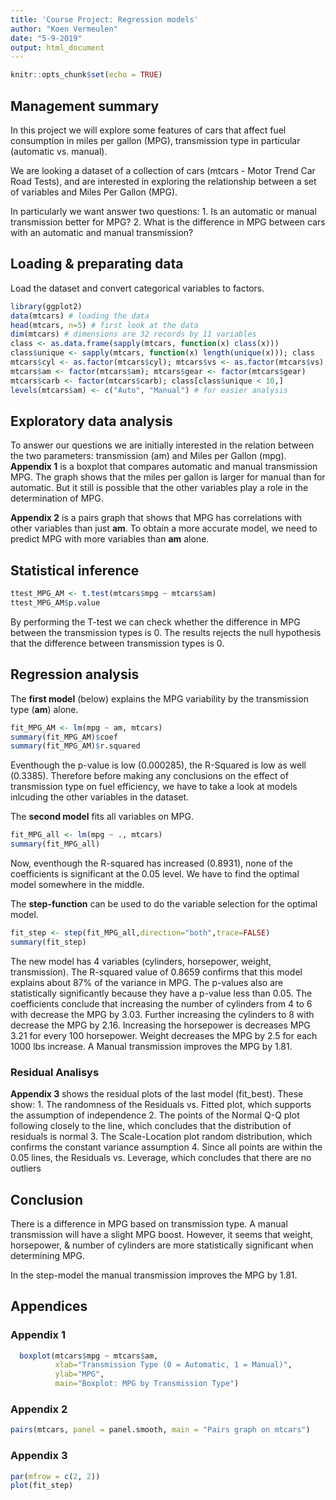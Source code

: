 ```yaml
---
title: 'Course Project: Regression models'
author: "Koen Vermeulen"
date: "5-9-2019"
output: html_document
---
```


```r
knitr::opts_chunk$set(echo = TRUE)
```

## Management summary

In this project we will explore some features of cars that affect fuel consumption in miles per gallon (MPG), transmission type in particular (automatic vs. manual).

We are looking a dataset of a collection of cars (mtcars -  Motor Trend Car Road Tests), and are interested in exploring the relationship between a set of variables and Miles Per Gallon (MPG).

In particularly we want answer two questions:
1. Is an automatic or manual transmission better for MPG?
2. What is the difference in MPG between cars with an automatic and manual transmission?

## Loading & preparating data
Load the dataset and convert categorical variables to factors.
```r
library(ggplot2)
data(mtcars) # loading the data
head(mtcars, n=5) # first look at the data 
dim(mtcars) # dimensions are 32 records by 11 variables
class <- as.data.frame(sapply(mtcars, function(x) class(x)))
class$unique <- sapply(mtcars, function(x) length(unique(x))); class
mtcars$cyl <- as.factor(mtcars$cyl); mtcars$vs <- as.factor(mtcars$vs)
mtcars$am <- factor(mtcars$am); mtcars$gear <- factor(mtcars$gear)
mtcars$carb <- factor(mtcars$carb); class[class$unique < 10,]
levels(mtcars$am) <- c("Auto", "Manual") # for easier analysis
```

## Exploratory data analysis
To answer our questions we are initially interested in the relation between the two parameters: transmission (am) and Miles per Gallon (mpg). **Appendix 1** is a boxplot that compares automatic and manual transmission MPG. The graph shows that the miles per gallon is larger for manual than for automatic. But it still is possible that the other variables play a role in the determination of MPG.

**Appendix 2** is a pairs graph that shows that MPG has correlations with other variables than just **am**. To obtain a more accurate model, we need to predict MPG with more variables than **am** alone.

## Statistical inference
```r
ttest_MPG_AM <- t.test(mtcars$mpg ~ mtcars$am)
ttest_MPG_AM$p.value
```

By performing the T-test we can check whether the difference in MPG between the transmission types is 0. The results rejects the null hypothesis that the difference between transmission types is 0. 

## Regression analysis
The **first model** (below) explains the MPG variability by the transmission type (**am**) alone.
```r
fit_MPG_AM <- lm(mpg ~ am, mtcars)
summary(fit_MPG_AM)$coef
summary(fit_MPG_AM)$r.squared
```

Eventhough the p-value is low (0.000285), the R-Squared is low as well (0.3385). Therefore before making any conclusions on the effect of transmission type on fuel efficiency, we have to take a look at models inlcuding the other variables in the dataset.

The **second model** fits all variables on MPG.

```r
fit_MPG_all <- lm(mpg ~ ., mtcars)
summary(fit_MPG_all)
```

Now, eventhough the R-squared has increased (0.8931), none of the coefficients is significant at the 0.05 level. We have to find the optimal model somewhere in the middle.

The **step-function** can be used to do the variable selection for the optimal model.


```r
fit_step <- step(fit_MPG_all,direction="both",trace=FALSE)
summary(fit_step)
```

The new model has 4 variables (cylinders, horsepower, weight, transmission). The R-squared value of 0.8659 confirms that this model explains about 87% of the variance in MPG. The p-values also are statistically significantly because they have a p-value less than 0.05. The coefficients conclude that increasing the number of cylinders from 4 to 6 with decrease the MPG by 3.03.  Further increasing the cylinders to 8 with decrease the MPG by 2.16. Increasing the horsepower is decreases MPG 3.21 for every 100 horsepower. Weight decreases the MPG by 2.5 for each 1000 lbs increase. A Manual transmission improves the MPG by 1.81.

### Residual Analisys
**Appendix 3** shows the residual plots of the last model (fit_best). These show:
1. The randomness of the Residuals vs. Fitted plot, which supports the assumption of independence
2. The points of the Normal Q-Q plot following closely to the line, which concludes that the distribution of residuals is normal
3. The Scale-Location plot random distribution, which confirms the constant variance assumption
4. Since all points are within the 0.05 lines, the Residuals vs. Leverage, which concludes that there are no outliers

## Conclusion
There is a difference in MPG based on transmission type. A manual transmission will have a slight MPG boost. However, it seems that weight, horsepower, & number of cylinders are more statistically significant when determining MPG.

In the step-model the manual transmission improves the MPG by 1.81. 

## Appendices

### Appendix 1
```r
  boxplot(mtcars$mpg ~ mtcars$am, 
          xlab="Transmission Type (0 = Automatic, 1 = Manual)", 
          ylab="MPG",
          main="Boxplot: MPG by Transmission Type")
```

### Appendix 2
```r
pairs(mtcars, panel = panel.smooth, main = "Pairs graph on mtcars")
```

### Appendix 3
```r
par(mfrow = c(2, 2))
plot(fit_step)
```
